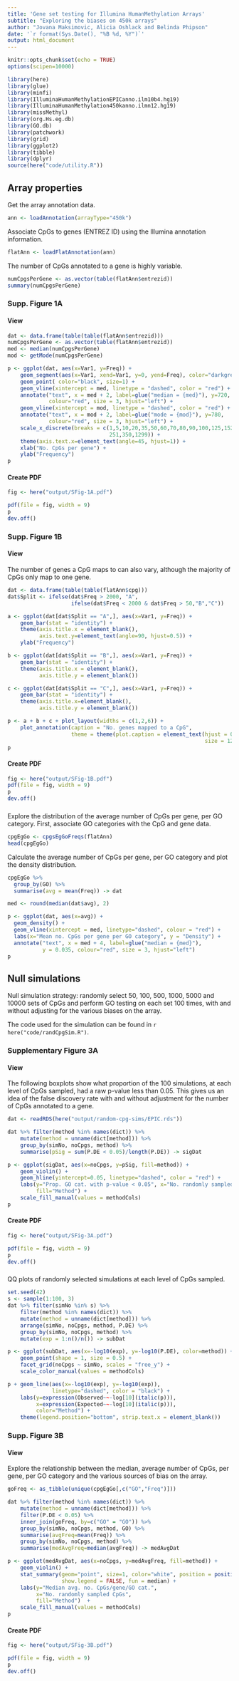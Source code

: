 ```yaml
---
title: 'Gene set testing for Illumina HumanMethylation Arrays'
subtitle: "Exploring the biases on 450k arrays"
author: "Jovana Maksimovic, Alicia Oshlack and Belinda Phipson"
date: '`r format(Sys.Date(), "%B %d, %Y")`'
output: html_document
---
```


```r
knitr::opts_chunk$set(echo = TRUE)
options(scipen=10000)
```

```r
library(here)
library(glue)
library(minfi)
library(IlluminaHumanMethylationEPICanno.ilm10b4.hg19)
library(IlluminaHumanMethylation450kanno.ilmn12.hg19)
library(missMethyl)
library(org.Hs.eg.db)
library(GO.db)
library(patchwork)
library(grid)
library(ggplot2)
library(tibble)
library(dplyr)
source(here("code/utility.R"))
```

## Array properties

Get the array annotation data.

```r
ann <- loadAnnotation(arrayType="450k")
```

Associate CpGs to genes (ENTREZ ID) using the Illumina annotation information.

```r
flatAnn <- loadFlatAnnotation(ann)
```

The number of CpGs annotated to a gene is highly variable.

```r
numCpgsPerGene <- as.vector(table(flatAnn$entrezid))
summary(numCpgsPerGene)
```

### Supp. Figure 1A {.tabset}
#### View

```r
dat <- data.frame(table(table(flatAnn$entrezid)))
numCpgsPerGene <- as.vector(table(flatAnn$entrezid))
med <- median(numCpgsPerGene)
mod <- getMode(numCpgsPerGene)

p <- ggplot(dat, aes(x=Var1, y=Freq)) +
    geom_segment(aes(x=Var1, xend=Var1, y=0, yend=Freq), color="darkgrey") +
    geom_point( color="black", size=1) +
    geom_vline(xintercept = med, linetype = "dashed", color = "red") +
    annotate("text", x = med + 2, label=glue("median = {med}"), y=720, 
             colour="red", size = 3, hjust="left") +
    geom_vline(xintercept = mod, linetype = "dashed", color = "red") +
    annotate("text", x = mod + 2, label=glue("mode = {mod}"), y=780, 
             colour="red", size = 3, hjust="left") +
    scale_x_discrete(breaks = c(1,5,10,20,35,50,60,70,80,90,100,125,152,202,
                                251,350,1299)) +
    theme(axis.text.x=element_text(angle=45, hjust=1)) +
    xlab("No. CpGs per gene") +
    ylab("Frequency")
p
```

#### Create PDF

```r
fig <- here("output/SFig-1A.pdf")

pdf(file = fig, width = 9)
p
dev.off()
```

### Supp. Figure 1B {.tabset}
#### View
The number of genes a CpG maps to can also vary, although the majority of CpGs only map to one gene.

```r
dat <- data.frame(table(table(flatAnn$cpg)))
dat$Split <- ifelse(dat$Freq > 2000, "A",
                    ifelse(dat$Freq < 2000 & dat$Freq > 50,"B","C"))

a <- ggplot(dat[dat$Split == "A",], aes(x=Var1, y=Freq)) +
    geom_bar(stat = "identity") +
    theme(axis.title.x = element_blank(),
          axis.text.y=element_text(angle=90, hjust=0.5)) +
    ylab("Frequency")

b <- ggplot(dat[dat$Split == "B",], aes(x=Var1, y=Freq)) +
    geom_bar(stat = "identity") +
    theme(axis.title.x = element_blank(),
          axis.title.y = element_blank())

c <- ggplot(dat[dat$Split == "C",], aes(x=Var1, y=Freq)) +
    geom_bar(stat = "identity") +
    theme(axis.title.x=element_blank(),
          axis.title.y = element_blank())

p <- a + b + c + plot_layout(widths = c(1,2,6)) +
    plot_annotation(caption = "No. genes mapped to a CpG",
                    theme = theme(plot.caption = element_text(hjust = 0.5,
                                                              size = 12)))
p
```

#### Create PDF
```r
fig <- here("output/SFig-1B.pdf")
pdf(file = fig, width = 9)
p
dev.off()
```

### {-}

Explore the distribution of the average number of CpGs per gene, per GO category. First, associate GO categories with the CpG and gene data.

```r
cpgEgGo <- cpgsEgGoFreqs(flatAnn)
head(cpgEgGo)
```

Calculate the average number of CpGs per gene, per GO category and plot the density distribution. 

```r
cpgEgGo %>% 
  group_by(GO) %>%
  summarise(avg = mean(Freq)) -> dat

med <- round(median(dat$avg), 2)

p <- ggplot(dat, aes(x=avg)) +
  geom_density() +
  geom_vline(xintercept = med, linetype="dashed", colour = "red") +
  labs(x="Mean no. CpGs per gene per GO category", y = "Density") +
  annotate("text", x = med + 4, label=glue("median = {med}"), 
           y = 0.035, colour="red", size = 3, hjust="left")
p
```

## Null simulations

Null simulation strategy: randomly select 50, 100, 500, 1000, 5000 and 10000 sets of CpGs and perform GO testing on each set 100 times, with and without adjusting for the various biases on the array. 

The code used for the simulation can be found in `r here("code/randCpgSim.R")`.   

### Supplementary Figure 3A {.tabset}
#### View

The following boxplots show what proportion of the 100 simulations, at each level of CpGs sampled, had a raw p-value less than 0.05. This gives us an idea of the false discovery rate with and without adjustment for the number of CpGs annotated to a gene.

```r
dat <- readRDS(here("output/random-cpg-sims/EPIC.rds"))

dat %>% filter(method %in% names(dict)) %>%
    mutate(method = unname(dict[method])) %>%
    group_by(simNo, noCpgs, method) %>% 
    summarise(pSig = sum(P.DE < 0.05)/length(P.DE)) -> sigDat

p <- ggplot(sigDat, aes(x=noCpgs, y=pSig, fill=method)) + 
    geom_violin() +
    geom_hline(yintercept=0.05, linetype="dashed", color = "red") +
    labs(y="Prop. GO cat. with p-value < 0.05", x="No. randomly sampled CpGs",
         fill="Method") +
    scale_fill_manual(values = methodCols)
p
```

#### Create PDF
```r
fig <- here("output/SFig-3A.pdf")

pdf(file = fig, width = 9)
p
dev.off()
```

### {-}

QQ plots of randomly selected simulations at each level of CpGs sampled.

```r
set.seed(42)
s <- sample(1:100, 3)
dat %>% filter(simNo %in% s) %>%
    filter(method %in% names(dict)) %>%
    mutate(method = unname(dict[method])) %>%
    arrange(simNo, noCpgs, method, P.DE) %>%
    group_by(simNo, noCpgs, method) %>%
    mutate(exp = 1:n()/n()) -> subDat

p <- ggplot(subDat, aes(x=-log10(exp), y=-log10(P.DE), color=method)) + 
    geom_point(shape = 1, size = 0.5) + 
    facet_grid(noCpgs ~ simNo, scales = "free_y") +
    scale_color_manual(values = methodCols)

p + geom_line(aes(x=-log10(exp), y=-log10(exp)),
              linetype="dashed", color = "black") +
    labs(y=expression(Observed~~-log[10](italic(p))), 
         x=expression(Expected~~-log[10](italic(p))),
         color="Method") +
    theme(legend.position="bottom", strip.text.x = element_blank())
```

### Supp. Figure 3B {.tabset}
#### View

Explore the relationship between the median, average number of CpGs, per gene, per GO category and the various sources of bias on the array.

```r
goFreq <- as_tibble(unique(cpgEgGo[,c("GO","Freq")]))

dat %>% filter(method %in% names(dict)) %>%
    mutate(method = unname(dict[method])) %>% 
    filter(P.DE < 0.05) %>%
    inner_join(goFreq, by=c("GO" = "GO")) %>%
    group_by(simNo, noCpgs, method, GO) %>%
    summarise(avgFreq=mean(Freq)) %>% 
    group_by(simNo, noCpgs, method) %>%
    summarise(medAvgFreq=median(avgFreq)) -> medAvgDat

p <- ggplot(medAvgDat, aes(x=noCpgs, y=medAvgFreq, fill=method)) + 
    geom_violin() + 
    stat_summary(geom="point", size=1, color="white", position = position_dodge(0.9),
                 show.legend = FALSE, fun = median) +
    labs(y="Median avg. no. CpGs/gene/GO cat.", 
         x="No. randomly sampled CpGs",
         fill="Method")  +
    scale_fill_manual(values = methodCols)
p
```

#### Create PDF
```r
fig <- here("output/SFig-3B.pdf")

pdf(file = fig, width = 9)
p
dev.off()
```

### {-}






